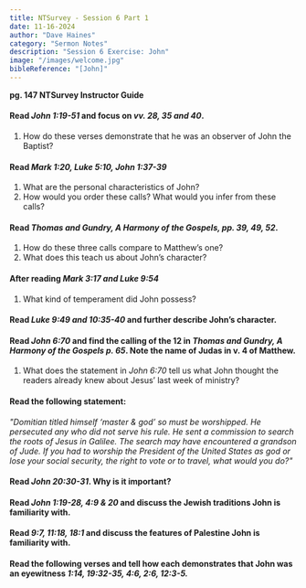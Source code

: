 ```yaml
---
title: NTSurvey - Session 6 Part 1
date: 11-16-2024
author: "Dave Haines"
category: "Sermon Notes"
description: "Session 6 Exercise: John"
image: "/images/welcome.jpg"
bibleReference: "[John]"
---
```


**pg. 147 NTSurvey Instructor Guide**  

#### Read *John 1:19-51* and focus on *vv. 28, 35 and 40*.
1. How do these verses demonstrate that he was an observer of John the Baptist?

#### Read *Mark 1:20, Luke 5:10, John 1:37-39*
1. What are the personal characteristics of John?
2. How would you order these calls? What would you infer from these calls?

#### Read *Thomas and Gundry, A Harmony of the Gospels, pp. 39, 49, 52*.  
1. How do these three calls compare to Matthew’s one?
2. What does this teach us about John’s character?

#### After reading *Mark 3:17 and Luke 9:54*
1. What kind of temperament did John possess?

#### Read *Luke 9:49 and 10:35-40* and further describe John’s character. 

#### Read *John 6:70* and find the calling of the 12 in *Thomas and Gundry, A Harmony of the Gospels p. 65*. Note the name of Judas in v. 4 of Matthew.  
1. What does the statement in *John 6:70* tell us what John thought the readers already knew about Jesus’ last week of ministry?

#### Read the following statement:
*"Domitian titled himself ‘master & god’ so must be worshipped. He persecuted any who
did not serve his rule. He sent a commission to search the roots of Jesus in Galilee. The
search may have encountered a grandson of Jude.
If you had to worship the President of the United States as god or lose your social
security, the right to vote or to travel, what would you do?"*  

#### Read *John 20:30-31*. Why is it important? 

#### Read *John 1:19-28, 4:9 & 20* and discuss the Jewish traditions John is familiarity with.

#### Read *9:7, 11:18, 18:1* and discuss the features of Palestine John is familiarity with.

#### Read the following verses and tell how each demonstrates that John was an eyewitness *1:14, 19:32-35, 4:6, 2:6, 12:3-5.*